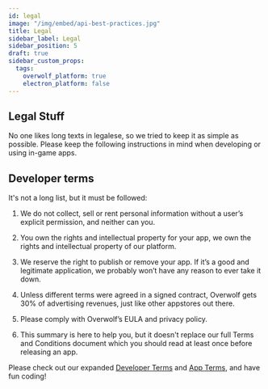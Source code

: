 ```yaml
---
id: legal
image: "/img/embed/api-best-practices.jpg"
title: Legal
sidebar_label: Legal
sidebar_position: 5
draft: true
sidebar_custom_props:
  tags:
    overwolf_platform: true
    electron_platform: false
---
```


## Legal Stuff

No one likes long texts in legalese, so we tried to keep it as simple as possible. Please keep the following instructions in mind when developing or using in-game apps. 

## Developer terms

It's not a long list, but it must be followed:

1. We do not collect, sell or rent personal information without a user’s explicit permission, and neither can you.

2. You own the rights and intellectual property for your app, we own the rights and intellectual property of our platform.

3. We reserve the right to publish or remove your app. If it’s a good and legitimate application, we probably won’t have any reason to ever take it down.

4. Unless different terms were agreed in a signed contract, Overwolf gets 30% of advertising revenues, just like other appstores out there.

5. Please comply with Overwolf’s EULA and privacy policy.

6. This summary is here to help you, but it doesn't replace our full Terms and Conditions document which you should read at least once before releasing an app.

Please check out our expanded [Developer Terms](legal/legal-developers-terms) and [App Terms](legal/legal-app-terms), and have fun coding!

